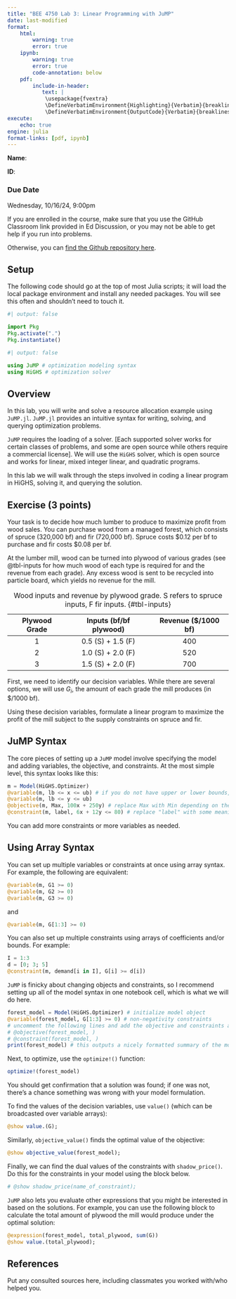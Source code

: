 ```yaml
---
title: "BEE 4750 Lab 3: Linear Programming with JuMP"
date: last-modified
format:
    html:        
        warning: true
        error: true
    ipynb:
        warning: true
        error: true
        code-annotation: below
    pdf:
        include-in-header: 
           text: |
            \usepackage{fvextra}
            \DefineVerbatimEnvironment{Highlighting}{Verbatim}{breaklines,commandchars=\\\{\}}
            \DefineVerbatimEnvironment{OutputCode}{Verbatim}{breaklines,commandchars=\\\{\}}
execute: 
    echo: true
engine: julia
format-links: [pdf, ipynb]
---
```


::: {.content-visible when-format="ipynb"}
**Name**:

**ID**:
:::

::: {.callout-important icon="false"}
### Due Date

Wednesday, 10/16/24, 9:00pm
:::

::: {.content-visible when-format="html"}
::: callout-caution
If you are enrolled in the course, make sure that you use the GitHub Classroom link provided in Ed Discussion, or you may not be able to get help if you run into problems.

Otherwise, you can [find the Github repository here]({{< var github_org.repo >}}/lab03).
:::
:::

## Setup

The following code should go at the top of most Julia scripts; it will load the local package environment and install any needed packages. You will see this often and shouldn't need to touch it.

```julia
#| output: false

import Pkg
Pkg.activate(".")
Pkg.instantiate()
```

```julia
#| output: false

using JuMP # optimization modeling syntax
using HiGHS # optimization solver
```


## Overview

In this lab, you will write and solve a resource allocation example using `JuMP.jl`. `JuMP.jl` provides an intuitive syntax for writing, solving, and querying optimization problems.

`JuMP` requires the loading of a solver. [Each supported solver works for certain classes of problems, and some are open source while others require a commercial license]. We will use the `HiGHS` solver, which is open source and works for linear, mixed integer linear, and quadratic programs.

In this lab we will walk through the steps involved in coding a linear program in HiGHS, solving it, and querying the solution.

## Exercise (3 points)

Your task is to decide how much lumber to produce to maximize profit from wood sales. You can purchase wood from a managed forest, which consists of spruce (320,000 bf) and fir (720,000 bf). Spruce costs \$0.12 per bf to purchase and fir costs \$0.08 per bf.

At the lumber mill, wood can be turned into plywood of various grades (see @tbl-inputs for how much wood of each type is required for and the revenue from each grade). Any excess wood is sent to be recycled into particle board, which yields no revenue for the mill. 


| Plywood Grade | Inputs (bf/bf plywood) | Revenue (\$/1000 bf) |
|:-------------:|:----------------------:|:--------------------:|
|       1       |   0.5 (S) + 1.5 (F)    |         400          |
|       2       |   1.0 (S) + 2.0 (F)    |         520          |
|       3       |   1.5 (S) + 2.0 (F)    |         700          |

: Wood inputs and revenue by plywood grade. S refers to spruce inputs, F fir inputs. {#tbl-inputs}



First, we need to identify our decision variables. While there are several options, we will use $G_i$, the amount of each grade the mill produces (in \$/1000 bf). 

Using these decision variables, formulate a linear program to maximize the profit of the mill subject to the supply constraints on spruce and fir.

::: {.callout-tip}
## JuMP Syntax

The core pieces of setting up a `JuMP` model involve specifying the model and adding variables, the objective, and constraints. At the most simple level, this syntax looks like this:

```julia
m = Model(HiGHS.Optimizer)
@variable(m, lb <= x <= ub) # if you do not have upper or lower bounds, you can drop those accordingly
@variable(m, lb <= y <= ub)
@objective(m, Max, 100x + 250y) # replace Max with Min depending on the problem
@constraint(m, label, 6x + 12y <= 80) # replace "label" with some meaningful string you would like to use later to query shadow prices, or drop it
```

You can add more constraints or more variables as needed.

:::


::: {.callout-tip}
## Using Array Syntax

You can set up multiple variables or constraints at once using array syntax. For example, the following are equivalent:

```julia
@variable(m, G1 >= 0)
@variable(m, G2 >= 0)
@variable(m, G3 >= 0)
```

and

```julia
@variable(m, G[1:3] >= 0)
```

You can also set up multiple constraints using arrays of coefficients and/or bounds. For example:

```julia
I = 1:3
d = [0; 3; 5]
@constraint(m, demand[i in I], G[i] >= d[i])
```
:::

`JuMP` is finicky about changing objects and constraints, so I recommend setting up all of the model syntax in one notebook cell, which is what we will do here. 

```julia
forest_model = Model(HiGHS.Optimizer) # initialize model object
@variable(forest_model, G[1:3] >= 0) # non-negativity constraints
# uncomment the following lines and add the objective and constraints as needed for the model
# @objective(forest_model, )
# @constraint(forest_model, )
print(forest_model) # this outputs a nicely formatted summary of the model so you can check your specification
```

Next, to optimize, use the `optimize!()` function:

```julia
optimize!(forest_model)
```

You should get confirmation that a solution was found; if one was not, there's a chance something was wrong with your model formulation.

To find the values of the decision variables, use `value()` (which can be broadcasted over variable arrays):

```julia
@show value.(G);
```

Similarly, `objective_value()` finds the optimal value of the objective:

```julia
@show objective_value(forest_model);
```

Finally, we can find the dual values of the constraints with `shadow_price()`. Do this for the constraints in your model using the block below.
```julia
# @show shadow_price(name_of_constraint);
```

`JuMP` also lets you evaluate other expressions that you might be interested in based on the solutions. For example, you can use the following block to calculate the total amount of plywood the mill would produce under the optimal solution:

```julia
@expression(forest_model, total_plywood, sum(G))
@show value.(total_plywood);
```


## References

Put any consulted sources here, including classmates you worked with/who helped you.